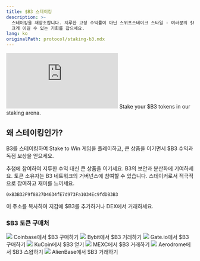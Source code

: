 ```yaml
---
title: $B3 스테이킹
description: >-
  스테이킹을 재창조합니다. 지루한 고정 수익률이 아닌 스위프스테이크 스타일 - 여러분의 $B3를 사용하여 운 기반 게임에서 스테이크를 확보하고
  크게 이길 수 있는 기회를 잡으세요.
lang: ko
originalPath: protocol/staking-b3.mdx
---
```

<iframe
   className="w-full aspect-video rounded-xl mb-6"
    src="https://customer-gg6qs7nm5ue94t64.cloudflarestream.com/f79f033d715988065fc2fd23882774a4/iframe?muted=true&loop=true&autoplay=true&poster=https%3A%2F%2Fcustomer-gg6qs7nm5ue94t64.cloudflarestream.com%2Ff79f033d715988065fc2fd23882774a4%2Fthumbnails%2Fthumbnail.jpg%3Ftime%3D%26height%3D600"
    title="Staking $B3"
    frameBorder="0"
  allow="accelerometer; autoplay; clipboard-write; encrypted-media; gyroscope; picture-in-picture"
  allowFullScreen
  ></iframe>

<Card title="Stake & win $B3" icon="coin" href="https://stake.b3.fun" horizontal>
  Stake your $B3 tokens in our staking arena.
</Card>

## 왜 스테이킹인가?
B3를 스테이킹하여 Stake to Win 게임을 플레이하고, 큰 상품을 이기면서 $B3 수익과 독점 보상을 얻으세요.

<CardGroup cols={2}>
<Card title="보상 획득" icon="coins">
  추첨에 참여하여 지루한 수익 대신 큰 상품을 이기세요.
</Card>

<Card title="네트워크 보안" icon="shield">
  B3의 보안과 분산화에 기여하세요.
</Card>

<Card title="거버넌스 권리" icon="users">
  토큰 소유자는 B3 네트워크의 거버넌스에 참여할 수 있습니다.
</Card>

<Card title="낮은 위험" icon="gamepad">
  스테이커로서 적극적으로 참여하고 재미를 느끼세요.
</Card>
</CardGroup>

```text Contract Address
0xB3B32F9f8827D4634fE7d973Fa1034Ec9fdDB3B3
```
이 주소를 복사하여 지갑에 $B3를 추가하거나 DEX에서 거래하세요.


### $B3 토큰 구매처

<CardGroup cols={3}>
  <Card title="Coinbase" href="https://www.coinbase.com/price/b3-base" horizontal>
    <img src="/images/coinbase-logo.svg" className="w-full bg-black aspect-video object-contain rounded-lg p-2 my-3" />
    Coinbase에서 $B3 구매하기
  </Card>

  <Card title="Bybit" href="https://www.bybit.com/en/trade/spot/B3/USDT" horizontal>
    <img src="/images/bybit-logo.svg" className="w-full bg-black aspect-video object-contain rounded-lg p-2 my-3" />
    Bybit에서 $B3 거래하기
  </Card>

  <Card title="Gate.io" href="https://www.gate.io/trade/B3_USDT" horizontal>
    <img src="/images/gateio-logo.svg" className="w-full bg-black aspect-video object-contain rounded-lg p-2 my-3" />
    Gate.io에서 $B3 구매하기
  </Card>

  <Card title="KuCoin" href="https://trade.kucoin.com/B3-USDT?utm_source=community_partner_info" horizontal>
    <img src="/images/kucoin-logo.avif" className="w-full bg-black aspect-video object-contain rounded-lg p-2 my-3" />
    KuCoin에서 $B3 얻기
  </Card>

  <Card title="MEXC" href="https://www.mexc.com/exchange/B3_USDT" horizontal>
    <img src="/images/mexc-logo.svg" className="w-full bg-black aspect-video object-contain rounded-lg p-2 my-3" />
    MEXC에서 $B3 거래하기
  </Card>

  <Card title="Aerodrome" href="https://aerodrome.finance/swap?from=eth&to=0xb3b32f9f8827d4634fe7d973fa1034ec9fddb3b3&chain0=8453&chain1=8453" horizontal>
    <img src="/images/aerodrome-logo.svg" className="w-full bg-black aspect-video object-contain rounded-lg p-2 my-3" />
    Aerodrome에서 $B3 스왑하기
  </Card>

  <Card title="AlienBase" href="https://app.alienbase.xyz/?outputCurrency=0xB3B32F9f8827D4634fE7d973Fa1034Ec9fddb3B3&chainId=8453" horizontal>
    <img src="/images/alienbase-logo.svg" className="w-full bg-black aspect-video object-contain rounded-lg p-2 my-3" />
    AlienBase에서 $B3 거래하기
  </Card>
</CardGroup>
